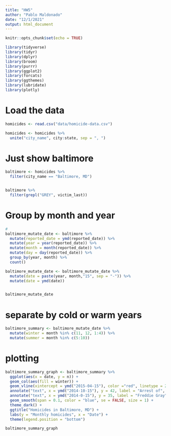 ```yaml
---
title: "HW5"
author: "Pablo Maldonado"
date: "12/1/2021"
output: html_document
---
```


```r
knitr::opts_chunk$set(echo = TRUE)
```

```r
library(tidyverse)
library(tidyr)
library(dplyr)
library(broom)
library(purrr)
library(ggplot2)
library(forcats)
library(ggthemes)
library(lubridate)
library(plotly)
```

# Load the data
```r

homicides <- read.csv("data/homicide-data.csv")

homicides <- homicides %>%
  unite("city_name", city:state, sep = ", ")
```


# Just show baltimore
```r
baltimore <- homicides %>% 
  filter(city_name == "Baltimore, MD")


baltimore %>%
  filter(grepl("GREY", victim_last))
```

# Group by month and year
```r
#
baltimore_mutate_date <- baltimore %>%
  mutate(reported_date = ymd(reported_date)) %>%
  mutate(year = year(reported_date)) %>%
  mutate(month = month(reported_date)) %>%
  mutate(day = day(reported_date)) %>%
  group_by(year, month) %>%
  count() 

baltimore_mutate_date <- baltimore_mutate_date %>%
  mutate(date = paste(year, month,"15", sep = "-")) %>%
  mutate(date = ymd(date))


baltimore_mutate_date
```


# separate by cold or warm years
```r
baltimore_summary <- baltimore_mutate_date %>%
  mutate(winter = month %in% c(11, 12, 1:4)) %>%
  mutate(summer = month %in% c(5:10))

```

# plotting 
```r
baltimore_summary_graph <- baltimore_summary %>%
  ggplot(aes(x = date, y = n)) + 
  geom_col(aes(fill = winter)) +
  geom_vline(xintercept = ymd("2015-04-15"), color ="red", linetype = 2, size = 1.5) +
  annotate("text", x = ymd("2014-10-15"), y = 42, label = "Arrest of", color = "white") +
  annotate("text", x = ymd("2014-0-15"), y = 35, label = "Freddie Gray", color = "white") +
  geom_smooth(span = 0.1, color = "blue", se = FALSE, size = 1) +
  theme_dark() +
  ggtitle("Homicides in Baltimore, MD") +
  labs(y = "Monthly homicides", x = "Date") +
  theme(legend.position = "bottom")

baltimore_summary_graph
```